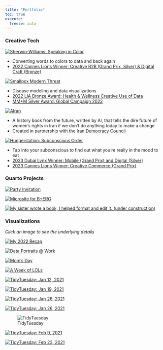 ```yaml
---
title: "Portfolio"
toc: true
execute:
  freeze: auto 
---
```


### Creative Tech

::: {layout-ncol=2}

:::{.div .portfolio}
[![[Sherwin-Williams: Speaking in Color]{.bold}](posts/imgs/portfolio/sic.png){fig-alt="App logo that says Speaking In Color: Think it, Say it, See it. On top of green and blue background"}](https://speakingincolor.app/)

* Converting words to colors to data and back again
* [2022 Cannes Lions Winner: Creative B2B (Grand Prix, Silver) & Digital Craft (Bronze)](https://www.wundermanthompson.com/news/grand-prix-for-speaking-in-color){.portfolio}
:::

:::{.div .portfolio}
[![[Smallpox Modern Threat]{.bold}](posts/imgs/portfolio/smallpox.png){fig-alt="logo for project that says 'smallpox modern threat'"}](https://www.mmm-online.com/home/channel/wundermans-smallpox-simulator-models-outbreaks-to-chilling-effect/)

* Disease modeling and data visualizations
* [2022 LIA Bronze Award: Health & Wellness Creative Use of Data](https://www.liaentries.com/winners/?id_entry=106428&id_medium=28&id_submedium=80&id_category=0&view=details&range=f&page=8&keyword=&medium=28,31&category=&award=b&country=&title_brand=&credits=&company_name=&city=&proceed_simple_search=false&proceed_advanced_search=true){.portfolio}
* [MM+M Silver Award: Global Campaign 2022](https://www.mmm-online.com/mmm-awards/global-campaign-2022/){.portfolio}
:::

:::{.div .portfolio}
[![[AIran]{.bold}](posts/imgs/portfolio/airan.png){fig-alt="collage editorial style image that includes faces of two women and maps of Iran, overlayed with text that reads: So what will define the future history of Iran?"}](https://www.rewriteiran.com/)

* A history book from the future, written by AI, that tells the dire future of women's rights in Iran if we don't do anything today to make a change
* Created in partnership with the [Iran Democracy Council](https://irandemocracycouncil.com/){.portfolio}
:::

:::{.div .portfolio}
[![[Hungerstation: Subconscious Order]{.bold}](posts/imgs/portfolio/hungerstation.png){fig-alt="words"}](https://findmycraving.com/)

* Tap into your subconscious to find out what you're really in the mood to eat
* [2023 Dubai Lynx Winner: Mobile (Grand Prix) and Digital (Silver)](https://www.wundermanthompson.com/news/grand-prix-for-speaking-in-color){.portfolio}
* [2023 Cannes Lions Winner: Creative Commerce (Grand Prix)](https://www.wundermanthompson.com/news/cannes-lions-2023-news){.portfolio}
:::
:::

### Quarto Projects

::: {layout="[30,-5,30,-5,30]"}
[![[Party Invitation]{.portfolio}](posts/imgs/portfolio/FROLIDAYS_2022_sm.png){fig-alt="words"}](https://frolidays.netlify.app/)

[![[Microsite for B+ERG]{.portfolio}](posts/imgs/portfolio/earthrise.png){fig-alt="words"}]()

[![[My sister wrote a book, I helped format and edit it. (under construction)]{.portfolio}](posts/imgs/portfolio/restricted_files.png){fig-alt="image with book title: the restricted files."}](https://restricted-files.netlify.app/)
:::

### Visualizations
[*Click an image to see the underlying details*]{.portfolio}

::: {layout="[30,-5,30,-5,30]"}

[![[My 2022 Recap]{.portfolio}](posts/imgs/portfolio/viz/recap.png){fig-alt="A connected scatterplot that shows all the places Caro visited in 2022."}](https://carobuck.com/posts/2022_recap.html)

[![[Data Portraits @ Work]{.portfolio}](posts/imgs/ported_imgs/cia-portrait.png){fig-alt="data portraits, one for each member of my team. Each portrait is colorful rectangle with abstract shapes/doodles"}](https://carobuck.com/posts/cia-portraits.html)

[![[Mom's Day]{.portfolio}](posts/imgs/ported_imgs/Moms_Day_2020.jpg){fig-alt="Floral inspired visualization with green, red, purple and yellow flowers on a gray background"}](https://carobuck.com/posts/moms-day-2020.html)

[![[A Week of LOLs]{.portfolio}](posts/imgs/ported_imgs/lol_viz.jpg){fig-alt="The final visualization: a multitude of colorful hand-drawn symbols in a grid"}](https://carobuck.com/posts/week-of-lols.html)

[![[TidyTuesday: Jan 12, 2021]{.portfolio}](posts/imgs/portfolio/viz/20210112_artwork.png){fig-alt="words"}](https://github.com/carobuck/tidyTuesday/blob/main/20210112_artwork.R)

[![[TidyTuesday: Jan 19, 2021]{.portfolio}](posts/imgs/portfolio/viz/20210119_kenyacrops.png){fig-alt="words"}](https://github.com/carobuck/tidyTuesday/blob/main/20210119_kenyaCensus.R)

[![[TidyTuesday: Jan 26, 2021]{.portfolio}](posts/imgs/portfolio/viz/plasticPollution.png){fig-alt="words"}](https://github.com/carobuck/tidyTuesday/blob/main/20210126_plasticPollution.R)

[![[TidyTuesday: Jan 26, 2021]{.portfolio}](posts/imgs/portfolio/viz/plasticPollution_bernie.png){fig-alt="words"}](https://github.com/carobuck/tidyTuesday/blob/main/20210126_plasticPollution.R)

![[TidyTuesday]{.portfolio}](posts/imgs/portfolio/viz/dubois.png){fig-alt="words"}

:::
::: {layout="[30,-5,30,-5,30]"}
[![[TidyTuesday: Feb 9, 2021]{.portfolio}](posts/imgs/portfolio/viz/lifeWealth.png){fig-alt="words"}](https://github.com/carobuck/tidyTuesday/blob/main/20210209_lifetimeWealth.md)

[![[TidyTuesday: Feb 23, 2021]{.portfolio}](posts/imgs/portfolio/viz/employstatus.png){fig-alt="words"}](https://github.com/carobuck/tidyTuesday/blob/main/20210223_employmentstatus.Rmd)

![[]{.portfolio}](posts/imgs/portfolio/viz/moreviz.png){fig-alt="image says 'more coming soon'"}

:::
